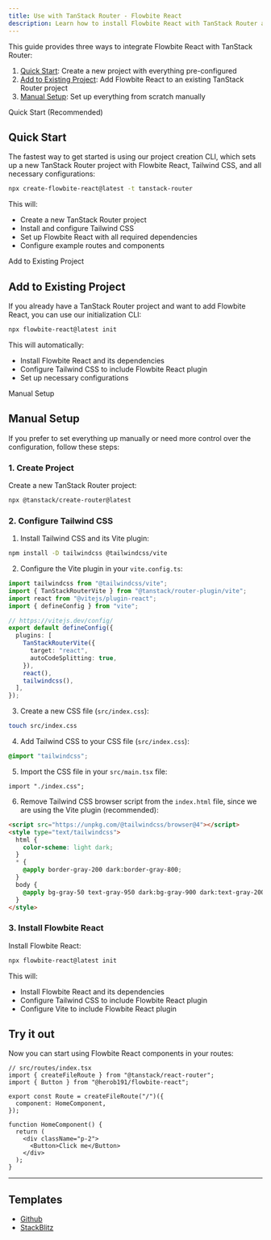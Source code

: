 ```yaml
---
title: Use with TanStack Router - Flowbite React
description: Learn how to install Flowbite React with TanStack Router and start developing with the modern type-safe router for React applications
---
```


This guide provides three ways to integrate Flowbite React with TanStack Router:

1. [Quick Start](#quick-start): Create a new project with everything pre-configured
2. [Add to Existing Project](#add-to-existing-project): Add Flowbite React to an existing TanStack Router project
3. [Manual Setup](#manual-setup): Set up everything from scratch manually

<TextDivider>Quick Start (Recommended)</TextDivider>

## Quick Start

The fastest way to get started is using our project creation CLI, which sets up a new TanStack Router project with Flowbite React, Tailwind CSS, and all necessary configurations:

```bash
npx create-flowbite-react@latest -t tanstack-router
```

This will:

- Create a new TanStack Router project
- Install and configure Tailwind CSS
- Set up Flowbite React with all required dependencies
- Configure example routes and components

<TextDivider>Add to Existing Project</TextDivider>

## Add to Existing Project

If you already have a TanStack Router project and want to add Flowbite React, you can use our initialization CLI:

```bash
npx flowbite-react@latest init
```

This will automatically:

- Install Flowbite React and its dependencies
- Configure Tailwind CSS to include Flowbite React plugin
- Set up necessary configurations

<TextDivider>Manual Setup</TextDivider>

## Manual Setup

If you prefer to set everything up manually or need more control over the configuration, follow these steps:

### 1. Create Project

Create a new TanStack Router project:

```bash
npx @tanstack/create-router@latest
```

### 2. Configure Tailwind CSS

1. Install Tailwind CSS and its Vite plugin:

```bash
npm install -D tailwindcss @tailwindcss/vite
```

2. Configure the Vite plugin in your `vite.config.ts`:

```ts {1,14}
import tailwindcss from "@tailwindcss/vite";
import { TanStackRouterVite } from "@tanstack/router-plugin/vite";
import react from "@vitejs/plugin-react";
import { defineConfig } from "vite";

// https://vitejs.dev/config/
export default defineConfig({
  plugins: [
    TanStackRouterVite({
      target: "react",
      autoCodeSplitting: true,
    }),
    react(),
    tailwindcss(),
  ],
});
```

3. Create a new CSS file (`src/index.css`):

```bash
touch src/index.css
```

4. Add Tailwind CSS to your CSS file (`src/index.css`):

```css
@import "tailwindcss";
```

5. Import the CSS file in your `src/main.tsx` file:

```tsx
import "./index.css";
```

6. Remove Tailwind CSS browser script from the `index.html` file, since we are using the Vite plugin (recommended):

```html
<script src="https://unpkg.com/@tailwindcss/browser@4"></script>
<style type="text/tailwindcss">
  html {
    color-scheme: light dark;
  }
  * {
    @apply border-gray-200 dark:border-gray-800;
  }
  body {
    @apply bg-gray-50 text-gray-950 dark:bg-gray-900 dark:text-gray-200;
  }
</style>
```

### 3. Install Flowbite React

Install Flowbite React:

```bash
npx flowbite-react@latest init
```

This will:

- Install Flowbite React and its dependencies
- Configure Tailwind CSS to include Flowbite React plugin
- Configure Vite to include Flowbite React plugin

## Try it out

Now you can start using Flowbite React components in your routes:

```tsx
// src/routes/index.tsx
import { createFileRoute } from "@tanstack/react-router";
import { Button } from "@herob191/flowbite-react";

export const Route = createFileRoute("/")({
  component: HomeComponent,
});

function HomeComponent() {
  return (
    <div className="p-2">
      <Button>Click me</Button>
    </div>
  );
}
```

<hr />

## Templates

- [Github](https://github.com/themesberg/flowbite-react-template-tanstack-router)
- [StackBlitz](https://stackblitz.com/edit/flowbite-react-template-tanstack-router)
